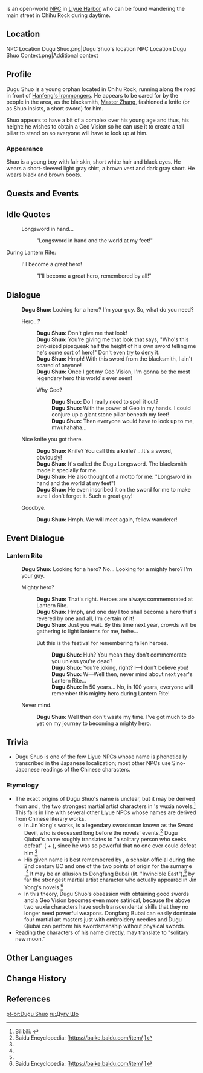 {{Meta
<!-- REMOVE THIS TEMPLATE AFTER ADDING MISSING INFO -->
|missing_NPC_profile  = yes
}}
{{Character Infobox
|image            = NPC Dugu Shuo.png
|type             = Open-World NPC
|region           = Liyue
|location         = Liyue
|voiceEN          = [https://www.sarinaneer.com/ Sarina Neer]<ref name="Sarina Neer">Sarina Neer: [https://www.sarinaneer.com/reel EN VA's Profile]</ref>
|voiceJP          = [http://amuleto.jp/talents/ishikawaanna.html Anna Ishikawa ({{ja|石川 明日菜}})]<ref name="Anna Ishikawa Amuleto">Amuleto: [http://amuleto.jp/talents/ishikawaanna.html JP VA's Profile]</ref>
}}
{{Lang|'''Dugu Shuo'''|zh=独孤朔|zh_rm=Dúgū Shuò}} is an open-world [[NPC]] in [[Liyue Harbor]] who can be found wandering the main street in Chihu Rock during daytime.

==Location==
<gallery>
NPC Location Dugu Shuo.png|Dugu Shuo's location
NPC Location Dugu Shuo Context.png|Additional context
</gallery>

==Profile==
Dugu Shuo is a young orphan located in Chihu Rock, running along the road in front of [[Hanfeng's Ironmongers]]. He appears to be cared for by the people in the area, as the blacksmith, [[Master Zhang]], fashioned a knife (or as Shuo insists, a short sword) for him.

Shuo appears to have a bit of a complex over his young age and thus, his height: he wishes to obtain a Geo Vision so he can use it to create a tall pillar to stand on so everyone will have to look up at him.

===Appearance===
Shuo is a young boy with fair skin, short white hair and black eyes. He wears a short-sleeved light gray shirt, a brown vest and dark gray short. He wears black and brown boots.

==Quests and Events==
{{Quests and Events}}

==Idle Quotes==
{{Dialogue Start}}
: {{DIcon|Idle}} Longsword in hand...
:: {{A|VO Dugu Shuo 01.ogg}} "Longsword in hand and the world at my feet!"
{{Dialogue End}}

;During Lantern Rite:
{{Dialogue Start}}
: {{DIcon|Idle}} I'll become a great hero!
:: {{A|VO Dugu Shuo Lantern Rite 01.ogg}} "I'll become a great hero, remembered by all!"
{{Dialogue End}}

==Dialogue==
{{Dialogue Start}}
:'''Dugu Shuo:''' Looking for a hero? I'm your guy. So, what do you need?
:{{DIcon}} Hero...?
::'''Dugu Shuo:''' Don't give me that look!
::'''Dugu Shuo:''' You're giving me that look that says, "Who's this pint-sized pipsqueak half the height of his own sword telling me he's some sort of hero!" Don't even try to deny it.
::'''Dugu Shuo:''' Hmph! With this sword from the blacksmith, I ain't scared of anyone!
::'''Dugu Shuo:''' Once I get my Geo Vision, I'm gonna be the most legendary hero this world's ever seen!
::{{DIcon}} Why Geo?
:::'''Dugu Shuo:''' Do I really need to spell it out?
:::'''Dugu Shuo:''' With the power of Geo in my hands. I could conjure up a giant stone pillar beneath my feet!
:::'''Dugu Shuo:''' Then everyone would have to look up to me, mwuhahaha...
:{{DIcon}} Nice knife you got there.
::'''Dugu Shuo:''' Knife? You call this a knife? ...It's a sword, obviously!
::'''Dugu Shuo:''' It's called the Dugu Longsword. The blacksmith made it specially for me.
::'''Dugu Shuo:''' He also thought of a motto for me: "Longsword in hand and the world at my feet"!
::'''Dugu Shuo:''' He even inscribed it on the sword for me to make sure I don't forget it. Such a great guy!
:{{DIcon}} Goodbye.
::'''Dugu Shuo:''' Hmph. We will meet again, fellow wanderer!
{{Dialogue End}}

==Event Dialogue==
===Lantern Rite===
{{Dialogue Start}}
:'''Dugu Shuo:''' Looking for a hero? No... Looking for a mighty hero? I'm your guy.
:{{DIcon}} Mighty hero?
::'''Dugu Shuo:''' That's right. Heroes are always commemorated at Lantern Rite.
::'''Dugu Shuo:''' Hmph, and one day I too shall become a hero that's revered by one and all, I'm certain of it!
::'''Dugu Shuo:''' Just you wait. By this time next year, crowds will be gathering to light lanterns for me, hehe...
::{{DIcon}} But this is the festival for remembering fallen heroes.
:::'''Dugu Shuo:''' Huh? You mean they don't commemorate you unless you're dead?
:::'''Dugu Shuo:''' You're joking, right? I&mdash;I don't believe you!
:::'''Dugu Shuo:''' W&mdash;Well then, never mind about next year's Lantern Rite...
:::'''Dugu Shuo:''' In 50 years... No, in 100 years, everyone will remember this mighty hero during Lantern Rite!
:{{DIcon}} Never mind.
::'''Dugu Shuo:''' Well then don't waste my time. I've got much to do yet on my journey to becoming a mighty hero.
{{Dialogue End}}

==Trivia==
*Dugu Shuo is one of the few Liyue NPCs whose name is phonetically transcribed in the Japanese localization; most other NPCs use Sino-Japanese readings of the Chinese characters.

===Etymology===
*The exact origins of Dugu Shuo's name is unclear, but it may be derived from {{w|Dugu Qiubai}} and {{w|Dongfang Bubai}}, the two strongest martial artist characters in {{w|Jin Yong}}'s wuxia novels.<ref name="sakana">Bilibili: [https://www.bilibili.com/read/cv8715157/ {{zh|【原神】璃月里的名字考据}}]</ref> This falls in line with several other Liyue NPCs whose names are derived from Chinese literary works.
** In Jin Yong's works, {{Lang|Dugu Qiubai|zh=独孤求败}} is a legendary swordsman known as the Sword Devil, who is deceased long before the novels' events.<ref name="dugu-qiubai">Baidu Encyclopedia: [https://baike.baidu.com/item/{{subst:#urldecode:%E7%8B%AC%E5%AD%A4%E6%B1%82%E8%B4%A5/24317}} {{zh|独孤求败 （《神雕侠侣》中的人物）}}]</ref> Dugu Qiubai's name roughly translates to "a solitary person who seeks defeat" ({{zh|独孤|rm=Dugu|tl=Alone}} + {{zh|求败|rm=Qiubai|tl=Seek Defeat}}), since he was so powerful that no one ever could defeat him.<ref name="dugu-qiubai" />
** His given name {{Lang|Shuo|zh=朔|zh_rm=Shuò}} is best remembered by {{Lang|{{w|Dongfang Shuo}}|zh=东方朔|zh_rm=Dongfang Shuò}}, a scholar-official during the 2nd century BC and one of the two points of origin for the surname {{w|Dongfang (surname)|Dongfang}}.<ref name="sakana" /> It may be an allusion to Dongfang Bubai (lit. "Invincible East"),<ref name="sakana" /> by far the strongest martial artist character who actually appeared in Jin Yong's novels.<ref>Baidu Encyclopedia: [https://baike.baidu.com/item/{{subst:#urldecode:%E4%B8%9C%E6%96%B9%E4%B8%8D%E8%B4%A5/10907}} {{zh|东方不败 （金庸武侠小说《笑傲江湖》中的人物）}}]</ref>
** In this theory, Dugu Shuo's obsession with obtaining good swords and a Geo Vision becomes even more satirical, because the above two wuxia characters have such transcendental skills that they no longer need powerful weapons. Dongfang Bubai can easily dominate four martial art masters just with embroidery needles and Dugu Qiubai can perform his swordsmanship without physical swords.
*Reading the characters of his name directly, {{Lang|Dugu Shuo|zh=独孤朔}} may translate to "solitary new moon."

==Other Languages==
{{Other Languages|default_hidden = 1
|en      = Dugu Shuo
|zhs     = 独孤朔
|zhs_rm  = Dúgū Shuò
|zht     = 獨孤朔
|zht_rm  = Dúgū Shuò
|ja      = {{tt|ドッコ|独孤}}{{tt|サク|朔}}
|ja_rm   = Dokko Saku
|ko      = {{tt|독고|獨孤}}< >{{tt|삭|朔}}
|es      = Dugu Shuo
|fr      = Dugu Shuo
|ru      = Дугу Шо
|th      = Dugu Shuo
|vi      = Dugu Shuo
|de      = Dugu Shuo
|id      = Dugu Shuo
|pt      = Dugu Shuo
|tr      = Dugu Shuo
|it      = Dugu Shuo
}}

==Change History==
{{Change History|1.0}}

==References==
{{Reflist}}

[[pt-br:Dugu Shuo]]
[[ru:Дугу Шо]]
